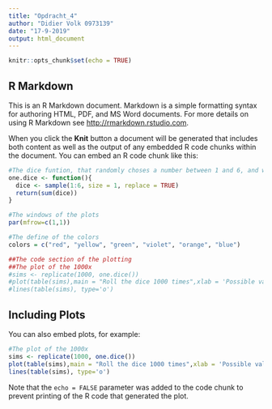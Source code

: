 ---
title: "Opdracht_4"
author: "Didier Volk 0973139"
date: "17-9-2019"
output: html_document
---

```{r setup, include=FALSE}
knitr::opts_chunk$set(echo = TRUE)
```

## R Markdown

This is an R Markdown document. Markdown is a simple formatting syntax for authoring HTML, PDF, and MS Word documents. For more details on using R Markdown see <http://rmarkdown.rstudio.com>.

When you click the **Knit** button a document will be generated that includes both content as well as the output of any embedded R code chunks within the document. You can embed an R code chunk like this:

```{r dice}
#The dice funtion, that randomly choses a number between 1 and 6, and where you let the program know how many dices are used.
one.dice <- function(){
  dice <- sample(1:6, size = 1, replace = TRUE)
  return(sum(dice))
}

#The windows of the plots
par(mfrow=c(1,1))

#The define of the colors
colors = c("red", "yellow", "green", "violet", "orange", "blue")

##The code section of the plotting
##The plot of the 1000x
#sims <- replicate(1000, one.dice())
#plot(table(sims),main = "Roll the dice 1000 times",xlab = 'Possible value', ylab = 'Frequency',col=colors)
#lines(table(sims), type='o')
```

## Including Plots

You can also embed plots, for example:

```{r plot, echo=FALSE}
#The plot of the 1000x
sims <- replicate(1000, one.dice())
plot(table(sims),main = "Roll the dice 1000 times",xlab = 'Possible value', ylab = 'Frequency',col=colors)
lines(table(sims), type='o')
```

Note that the `echo = FALSE` parameter was added to the code chunk to prevent printing of the R code that generated the plot.
